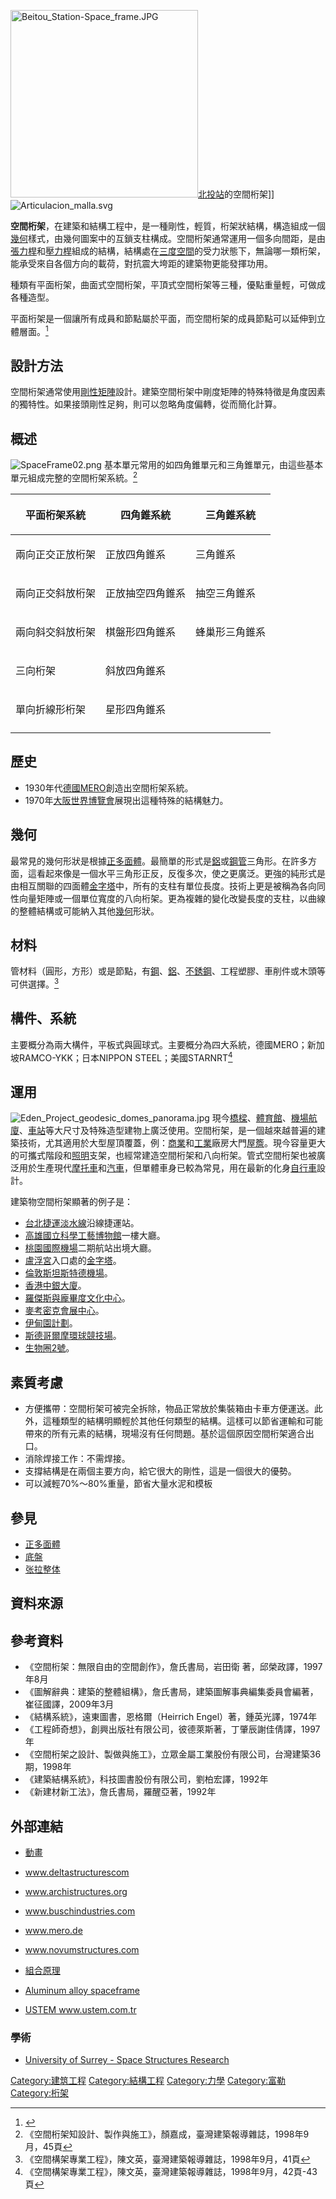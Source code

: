{{noteTA
|T=zh-cn:球节架; zh-tw:空間桁架;
|1=zh-cn:二維; zh-tw:2D;
|2=zh-cn:三維; zh-tw:3D;
|3=zh-cn:球节架; zh-tw:空間桁架;
|4=zh-cn:集裝箱; zh-tw:貨櫃;
}} 
[[File:Beitou_Station-Space_frame.JPG|300px]][[北投站|北投站]]的空間桁架]]
[[File:Articulacion_malla.svg|thumb]]

'''空間桁架'''，在建築和結構工程中，是一種剛性，輕質，桁架狀結構，構造組成一個[[幾何|幾何]]樣式，由幾何圖案中的互鎖支柱構成。空間桁架通常運用一個多向間距，是由[[張力桿|張力桿]]和[[壓力桿|壓力桿]]組成的結構，結構處在[[三度空間|三度空間]]的受力狀態下，無論哪一類桁架，能承受來自各個方向的載荷，對抗震大垮距的建築物更能發揮功用。

種類有平面桁架，曲面式空間桁架，平頂式空間桁架等三種，優點重量輕，可做成各種造型。

平面桁架是一個讓所有成員和節點屬於平面，而空間桁架的成員節點可以延伸到立體層面。<ref>{{cite web|last1=Tetrasteel|title=Space frame structures|url=https://www.tetrasteel.com/en/}}</ref>

==設計方法 ==
空間桁架通常使用[[剛性矩陣|剛性矩陣]]設計。建築空間桁架中剛度矩陣的特殊特徵是角度因素的獨特性。如果接頭剛性足夠，則可以忽略角度偏轉，從而簡化計算。

== 概述 ==
[[File:SpaceFrame02.png|right]]
基本單元常用的如四角錐單元和三角錐單元，由這些基本單元組成完整的空間桁架系統。<ref>《空間桁架知設計、製作與施工》，顏嘉成，臺灣建築報導雜誌，1998年9月，45頁</ref>

{| class="wikitable" border="1"
|- 
! 平面桁架系統 || 四角錐系統 || 三角錐系統
|- 
| 兩向正交正放桁架 || 正放四角錐系 || 三角錐系
|-
| 兩向正交斜放桁架 || 正放抽空四角錐系 || 抽空三角錐系
|-
| 兩向斜交斜放桁架 || 棋盤形四角錐系 || 蜂巢形三角錐系
|-
| 三向桁架 || 斜放四角錐系 ||
|-
| 單向折線形桁架 || 星形四角錐系 ||
|-
|}

== 歷史 ==
*1930年代[[德國|德國]]MERO創造出空間桁架系統。
*1970年[[大阪市|大阪]][[世界博覽會|世界博覽會]]展現出這種特殊的結構魅力。

== 幾何 ==
最常見的幾何形狀是根據[[柏拉圖立體|正多面體]]。最簡單的形式是[[鋁|鋁]]或[[鋼管|鋼管]]三角形。在許多方面，這看起來像是一個水平三角形正反，反復多次，使之更廣泛。更強的純形式是由相互關聯的四面體[[金字塔|金字塔]]中，所有的支柱有單位長度。技術上更是被稱為各向同性向量矩陣或一個單位寬度的八向桁架。更為複雜的變化改變長度的支柱，以曲線的整體結構或可能納入其他[[幾何|幾何]]形狀。

== 材料 ==
管材料（圓形，方形）或是節點，有[[鋼|鋼]]、[[鋁|鋁]]、[[不銹鋼|不銹鋼]]、工程塑膠、車削件或木頭等可供選擇。<ref>《空間構架專業工程》，陳文英，臺灣建築報導雜誌，1998年9月，41頁</ref>

== 構件、系統 ==
主要概分為兩大構件，平板式與圓球式。主要概分為四大系統，德國MERO；新加坡RAMCO-YKK；日本NIPPON STEEL；美國STARNRT<ref>《空間構架專業工程》，陳文英，臺灣建築報導雜誌，1998年9月，42頁-43頁</ref>

== 運用 ==
[[File:Eden_Project_geodesic_domes_panorama.jpg|thumb]]
現今[[橋樑|橋樑]]、[[體育館|體育館]]、[[機場|機場]][[航廈|航廈]]、[[車站|車站]]等大尺寸及特殊造型建物上廣泛使用。空間桁架，是一個越來越普遍的建築技術，尤其適用於大型屋頂覆蓋，例：[[商業|商業]]和[[工業|工業]]廠房大門[[屋簷|屋簷]]。現今容量更大的可攜式階段和[[照明|照明]]支架，也經常建造空間桁架和八向桁架。管式空間桁架也被廣泛用於生產現代[[摩托車|摩托車]]和[[汽車|汽車]]，但單體車身已較為常見，用在最新的化身[[自行車|自行車]]設計。

建築物空間桁架顯著的例子是：
*[[台北捷運|台北捷運]][[淡水線|淡水線]]沿線捷運站。
*[[高雄|高雄]][[國立科學工藝博物館|國立科學工藝博物館]]一樓大廳。
*[[桃園國際機場|桃園國際機場]]二期航站出境大廳。
*[[盧浮宮|盧浮宮]]入口處的[[羅浮宮#金字塔|金字塔]]。
*[[倫敦斯坦斯特德機場|倫敦斯坦斯特德機場]]。
*[[中銀大廈_(香港)|香港中銀大廈]]。
*[[羅傑斯與龐畢度文化中心|羅傑斯與龐畢度文化中心]]。
*[[麥考密克會展中心|麥考密克會展中心]]。
*[[伊甸園計劃|伊甸園計劃]]。
*[[斯德哥爾摩環球競技場|斯德哥爾摩環球競技場]]。
*[[生物圈2號|生物圈2號]]。

== 素質考慮 ==
* 方便攜帶：空間桁架可被完全拆除，物品正常放於集裝箱由卡車方便運送。此外，這種類型的結構明顯輕於其他任何類型的結構。這樣可以節省運輸和可能帶來的所有元素的結構，現場沒有任何問題。基於這個原因空間桁架適合出口。 
* 消除焊接工作：不需焊接。
* 支撐結構是在兩個主要方向，給它很大的剛性，這是一個很大的優勢。
* 可以減輕70%～80%重量，節省大量水泥和模板

== 參見 ==
{{colbegin}}
*[[正多面體|正多面體]]
*[[底盤|底盤]]
*[[张拉整体|张拉整体]]
{{colend}}

== 資料來源 ==
{{Reflist|2}}

== 參考資料 ==
*《空間桁架：無限自由的空間創作》，詹氏書局，岩田衛 著，邱榮政譯，1997年8月
*《圖解辭典：建築的整體組構》，詹氏書局，建築圖解事典編集委員會編著，崔征國譯，2009年3月
*《結構系統》，遠東圖書，恩格爾（Heirrich Engel）著，鍾英光譯，1974年
*《工程師奇想》，創興出版社有限公司，彼德萊斯著，丁肇辰謝佳倩譯，1997年
*《空間桁架之設計、製做與施工》，立眾金屬工業股份有限公司，台灣建築36期，1998年
*《建築結構系統》，科技圖書股份有限公司，劉柏宏譯，1992年
*《新建材新工法》，詹氏書局，羅醒亞著，1992年

== 外部連結 ==
{{commonscat|Space frames}}
{{wiktionary}}

*[http://octettruss.kilu.de/ 動畫]
*{{en}}[http://www.deltastructures.com/ www.deltastructurescom]
*{{en}}[http://www.archistructures.org/ www.archistructures.org]
*{{en}}[http://www.buschindustries.com/ www.buschindustries.com]{{dead link|date=2018年4月 |bot=InternetArchiveBot |fix-attempted=yes }}
*{{en}}[http://www.mero-tsk.de/ www.mero.de]
*{{en}}[http://www.novumstructures.com/ www.novumstructures.com]
*{{zh-tw}}[http://www.chicstar.com.tw/front/bin/ptlist.phtml?Category=227161 組合原理]
*{{en}}{{it}}[https://web.archive.org/web/20091206012747/http://www.cpm-group.it/Home-eng.htm Aluminum alloy spaceframe]
*{{en}}[http://www.ustem.com.tr/ USTEM www.ustem.com.tr]

=== 學術 ===
*{{en}}[https://web.archive.org/web/20071130095659/http://www.surrey.ac.uk/eng/research/ems/ssrc/intro.htm#taught%20programmes  University of Surrey - Space Structures Research]

[[Category:建筑工程|Category:建筑工程]]
[[Category:結構工程|Category:結構工程]]
[[Category:力學|Category:力學]]
[[Category:富勒|Category:富勒]]
[[Category:桁架|Category:桁架]]